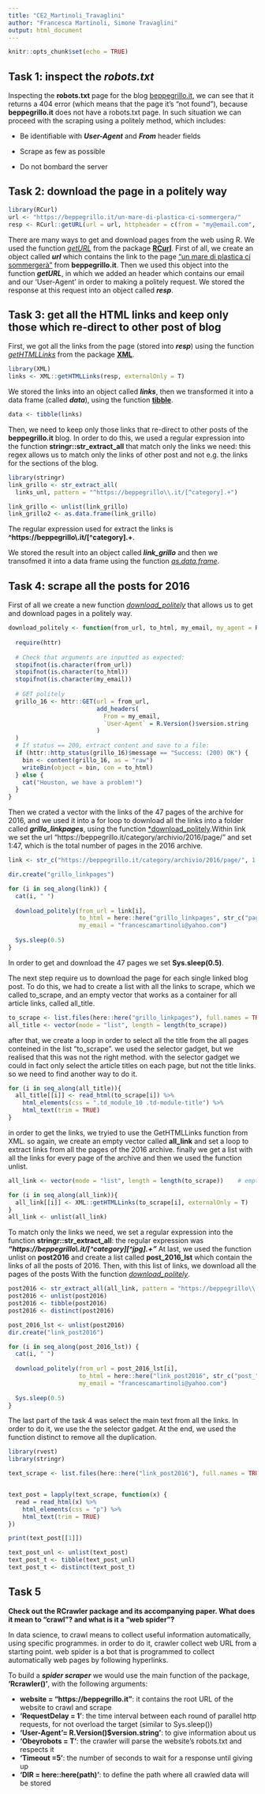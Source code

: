 ```yaml
---
title: "CE2_Martinoli_Travaglini"
author: "Francesca Martinoli, Simone Travaglini"
output: html_document
---
```


```r
knitr::opts_chunk$set(echo = TRUE)
```

## Task 1: inspect the *robots.txt*

Inspecting the **robots.txt** page for the blog [beppegrillo.it](https://beppegrillo.it/), we can see that it returns a 404 error (which means that the page it's "not found"), because **beppegrillo.it** does not have a robots.txt page. In such situation we can proceed with the scraping using a politely method, which includes:

-   Be identifiable with ***User-Agent*** and ***From*** header fields

-   Scrape as few as possible

-   Do not bombard the server

## Task 2: download the page in a politely way

```r
library(RCurl)
url <- "https://beppegrillo.it/un-mare-di-plastica-ci-sommergera/"
resp <- RCurl::getURL(url = url, httpheader = c(from = "my@email.com", 'User-Agent' = R.Version()$version.string))

```

There are many ways to get and download pages from the web using R. We used the function [*getURL*]{.underline} from the package [**RCurl**]{.underline}. First of all, we create an object called ***url*** which contains the link to the page ["un mare di plastica ci sommergerà"](https://beppegrillo.it/un-mare-di-plastica-ci-sommergera/) from **beppegrillo.it**. Then we used this object into the function ***getURL***, in which we added an header which contains our email and our 'User-Agent' in order to making a politely request. We stored the response at this request into an object called ***resp***.

## Task 3: get all the HTML links and keep only those which re-direct to other post of blog

First, we got all the links from the page (stored into ***resp***) using the function [*getHTMLLinks*]{.underline} from the package [**XML**]{.underline}. 

```r
library(XML)
links <- XML::getHTMLLinks(resp, externalOnly = T)
```
We stored the links into an object called ***links***, then we transformed it into a data frame (called ***data***), using the function [**tibble**]{.underline}. 

```r
data <- tibble(links)
```
Then, we need to keep only those links that re-direct to other posts of the **beppegrillo.it** blog. In order to do this, we used a regular expression into the function **stringr::str_extract_all** that match only the links we need: this regex allows us to match only the links of other post and not e.g. the links for the sections of the blog. 

```r
library(stringr)
link_grillo <- str_extract_all(
  links_unl, pattern = "^https://beppegrillo\\.it/[^category].+")

link_grillo <- unlist(link_grillo)
link_grillo2 <- as.data.frame(link_grillo)

```
The regular expression used for extract the links is **^https://beppegrillo\\.it/[^category].+**.

We stored the result into an object called ***link_grillo*** and then we transofmed it into a data frame using the function [*as.data.frame*]{.underline}.


## Task 4: scrape all the posts for 2016

First of all we create a new function [*download_politely*]{.underline} that allows us to get and download pages in a politely way.

```r
download_politely <- function(from_url, to_html, my_email, my_agent = R.Version()$version.string) {
  
  require(httr)
  
  # Check that arguments are inputted as expected:
  stopifnot(is.character(from_url))
  stopifnot(is.character(to_html))
  stopifnot(is.character(my_email))
  
  # GET politely
  grillo_16 <- httr::GET(url = from_url, 
                         add_headers(
                           From = my_email, 
                           `User-Agent` = R.Version()$version.string
                         )
  )
  # If status == 200, extract content and save to a file:
  if (httr::http_status(grillo_16)$message == "Success: (200) OK") {
    bin <- content(grillo_16, as = "raw")
    writeBin(object = bin, con = to_html)
  } else {
    cat("Houston, we have a problem!")
  }
}
```
Then we crated a vector with the links of the 47 pages of the archive for 2016, and we used it into a for loop to download all the links into a folder called ***grillo_linkpages***, using the function [*download_politely]{.underline}.Within link we set the url "https://beppegrillo.it/category/archivio/2016/page/" and set 1:47, which is the total number of pages in the 2016 archive.

```r
link <- str_c("https://beppegrillo.it/category/archivio/2016/page/", 1:47)

dir.create("grillo_linkpages")

for (i in seq_along(link)) {
  cat(i, " ")
  
  download_politely(from_url = link[i], 
                    to_html = here::here("grillo_linkpages", str_c("page_",i,".html")), 
                    my_email = "francescamartinoli@yahoo.com")
  
  Sys.sleep(0.5)
}

```
In order to get and download the 47 pages we set **Sys.sleep(0.5)**. 

The next step require us to download the page for each single linked blog post.
To do this, we had to create a list with all the links to scrape, which we called to_scrape, and an empty vector that works as a container for all article links, called all_title. 

```r
to_scrape <- list.files(here::here("grillo_linkpages"), full.names = TRUE)    
all_title <- vector(mode = "list", length = length(to_scrape))
```

after that, we create a loop in order to select all the title from the all pages conteined in the list "to_scrape". we used the selector gadget, but we realised that this was not the right method. with the selector gadget we could in fact only select the article titles on each page, but not the title links. so we need to find another way to do it.
```r
for (i in seq_along(all_title)){
  all_title[[i]] <- read_html(to_scrape[i]) %>% 
    html_elements(css = ".td_module_10 .td-module-title") %>% 
    html_text(trim = TRUE)
}

```
in order to get the links, we tryied to use the GetHTMLLinks function from XML. so again, we create an empty vector called **all_link** and set a loop to extract links from all the pages of the 2016 archive.
finally we get a list with all the links for every page of the archive and then we used the function unlist. 
```r
all_link <- vector(mode = "list", length = length(to_scrape))    # empty container where to place the posts

for (i in seq_along(all_link)){
  all_link[[i]] <- XML::getHTMLLinks(to_scrape[i], externalOnly = T)
}
all_link <- unlist(all_link)

```
To match only the links we need, we set a regular expression into the function **stringr::str_extract_all**: the regular expression was ***"https://beppegrillo\\.it/[^category][^jpg].+"***
At last, we used the function unlist on **post2016** and create a list called **post_2016_lst** which contain the links of all the posts of 2016. Then, with this list of links, we download all the pages of the posts With the function [*download_politely*]{.underline}. 
```r
post2016 <- str_extract_all(all_link, pattern = "https://beppegrillo\\.it/[^category][^jpg].+")
post2016 <- unlist(post2016)
post2016 <- tibble(post2016)
post2016 <- distinct(post2016)
```
```r
post_2016_lst <- unlist(post2016)
dir.create("link_post2016")

for (i in seq_along(post_2016_lst)) {
  cat(i, " ")
  
  download_politely(from_url = post_2016_lst[i], 
                    to_html = here::here("link_post2016", str_c("post_",i,".html")), 
                    my_email = "francescamartinoli@yahoo.com")
  
  Sys.sleep(0.5)
}
```

The last part of the task 4 was select the main text from all the links. In order to do it, we use the the selector gadget. At the end, we used the function distinct to remove all the duplication.
```r
library(rvest)
library(stringr)

text_scrape <- list.files(here::here("link_post2016"), full.names = TRUE)


text_post = lapply(text_scrape, function(x) {
  read = read_html(x) %>% 
    html_elements(css = "p") %>% 
    html_text(trim = TRUE)
})

print(text_post[[1]])

text_post_unl <- unlist(text_post)
text_post_t <- tibble(text_post_unl)
text_post_t <- distinct(text_post_t)

```

## Task 5
**Check out the RCrawler package and its accompanying paper. What does it mean to “crawl”? and what is it a “web spider”?**

In data science, to crawl means to collect useful information automatically, using specific programmes. in order to do it, crawler collect web URL from a starting point.
web spider is a bot that is programmed to collect automatically web pages by following hyperlinks.

To build a ***spider scraper*** we would use the main function of the package, **'Rcrawler()'**, with the following arguments:

-   **website = "https://beppegrillo.it"**: it contains the root URL of the website to crawl and scrape
-   **'RequestDelay = 1'**: the time interval between each round of parallel http requests, for not overload the target (similar to Sys.sleep())
-   **'User-Agent'= R.Version()$version.string'**: to give information about us
-   **'Obeyrobots = T'**: the crawler will parse the website's robots.txt and respects it
-   **'Timeout =5'**: the number of seconds to wait for a response until giving up
-   **'DIR = here::here(path)'**: to define the path where all crawled data will be stored
